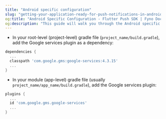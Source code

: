 ```yaml
---
title: "Android specific configuration"
slug: "getting-your-application-ready-for-push-notifications-in-android-devices"
og:title: "Android Specific Configuration - Flutter Push SDK | Fyno Documentation"
og:description: "This guide will walk you through the Android specific configuration required to get your app ready for push notifications."
---
```


- In your root-level (project-level) gradle file (`project_name/build.gradle`), add the Google services plugin as a dependency:

```dart title="project_name/build.gradle" wordWrap
dependencies {
  ...
  classpath 'com.google.gms:google-services:4.3.15'
  ...
}
```

- In your module (app-level) gradle file (usually `project_name/app_name/build.gradle`), add the Google services plugin:

```dart title="project_name/app_name/build.gradle" wordWrap
plugins {
  ...
  id 'com.google.gms.google-services'
  ...
}
```
